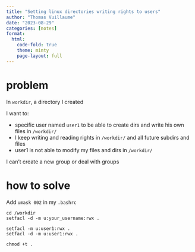 ```yaml
---
title: "Setting linux directories writing rights to users"
author: "Thomas Vuillaume"
date: "2023-08-29"
categories: [notes]
format:
  html:
    code-fold: true
    theme: minty
    page-layout: full
---
```


# problem

In `workdir`, a directory I created

I want to:

* specific user named `user1` to be able to create dirs and write his own files in `/workdir/`
* I keep writing and reading rights in `/workdir/` and all future subdirs and files
* user1 is not able to modify my files and dirs in `/workdir/`

I can't create a new group or deal with groups


# how to solve

Add `umask 002` in my `.bashrc`



```
cd /workdir
setfacl -d -m u:your_username:rwx .

setfacl -m u:user1:rwx .
setfacl -d -m u:user1:rwx .

chmod +t .
```


